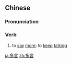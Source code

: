 ==Chinese==
{{zh-forms}}

===Pronunciation===
{{zh-pron
|m=duōyán
|h=pfs=tô-ngièn
|cat=v
}}

===Verb===
{{zh-verb}}

# {{lb|zh|literary}} to [[say]] [[more]]; to [[keep]] [[talking]]

[[ja:多言]]
[[zh:多言]]